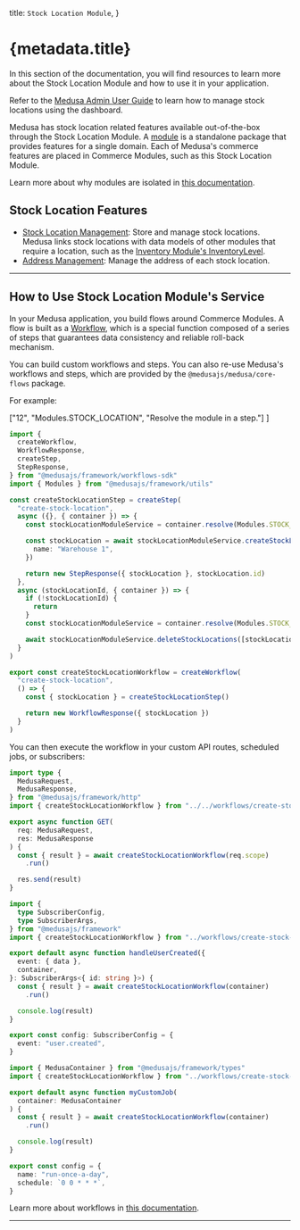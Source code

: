
  title: `Stock Location Module`,
}

# {metadata.title}

In this section of the documentation, you will find resources to learn more about the Stock Location Module and how to use it in your application.

<Note title="Looking for no-code docs?">

Refer to the [Medusa Admin User Guide](!user-guide!/settings/locations-and-shipping) to learn how to manage stock locations using the dashboard.

</Note>

Medusa has stock location related features available out-of-the-box through the Stock Location Module. A [module](!docs!/learn/fundamentals/modules) is a standalone package that provides features for a single domain. Each of Medusa's commerce features are placed in Commerce Modules, such as this Stock Location Module.

<Note>

Learn more about why modules are isolated in [this documentation](!docs!/learn/fundamentals/modules/isolation).

</Note>

## Stock Location Features

- [Stock Location Management](/references/stock-location-next/models): Store and manage stock locations. Medusa links stock locations with data models of other modules that require a location, such as the [Inventory Module's InventoryLevel](./links-to-other-modules/page.mdx).
- [Address Management](/references/stock-location-next/models/StockLocationAddress): Manage the address of each stock location.

---

## How to Use Stock Location Module's Service

In your Medusa application, you build flows around Commerce Modules. A flow is built as a [Workflow](!docs!/learn/fundamentals/workflows), which is a special function composed of a series of steps that guarantees data consistency and reliable roll-back mechanism. 

You can build custom workflows and steps. You can also re-use Medusa's workflows and steps, which are provided by the `@medusajs/medusa/core-flows` package.

For example:

  ["12", "Modules.STOCK_LOCATION", "Resolve the module in a step."]
]

```ts title="src/workflows/create-stock-location.ts" highlights={highlights}
import { 
  createWorkflow, 
  WorkflowResponse,
  createStep,
  StepResponse,
} from "@medusajs/framework/workflows-sdk"
import { Modules } from "@medusajs/framework/utils"

const createStockLocationStep = createStep(
  "create-stock-location",
  async ({}, { container }) => {
    const stockLocationModuleService = container.resolve(Modules.STOCK_LOCATION)

    const stockLocation = await stockLocationModuleService.createStockLocations({
      name: "Warehouse 1",
    })

    return new StepResponse({ stockLocation }, stockLocation.id)
  },
  async (stockLocationId, { container }) => {
    if (!stockLocationId) {
      return
    }
    const stockLocationModuleService = container.resolve(Modules.STOCK_LOCATION)

    await stockLocationModuleService.deleteStockLocations([stockLocationId])
  }
)

export const createStockLocationWorkflow = createWorkflow(
  "create-stock-location",
  () => {
    const { stockLocation } = createStockLocationStep()

    return new WorkflowResponse({ stockLocation })
  }
)
```

You can then execute the workflow in your custom API routes, scheduled jobs, or subscribers:

<CodeTabs group="resource-types">
  <CodeTab label="API Route" value="api-route">
    
```ts title="src/api/workflow/route.ts" highlights={[["11"], ["12"]]} collapsibleLines="1-6" expandButtonLabel="Show Imports"
import type {
  MedusaRequest,
  MedusaResponse,
} from "@medusajs/framework/http"
import { createStockLocationWorkflow } from "../../workflows/create-stock-location"

export async function GET(
  req: MedusaRequest,
  res: MedusaResponse
) {
  const { result } = await createStockLocationWorkflow(req.scope)
    .run()

  res.send(result)
}
```

  </CodeTab>
  <CodeTab label="Subscriber" value="subscriber">
    
```ts title="src/subscribers/user-created.ts" highlights={[["11"], ["12"]]} collapsibleLines="1-6" expandButtonLabel="Show Imports"
import {
  type SubscriberConfig,
  type SubscriberArgs,
} from "@medusajs/framework"
import { createStockLocationWorkflow } from "../workflows/create-stock-location"

export default async function handleUserCreated({
  event: { data },
  container,
}: SubscriberArgs<{ id: string }>) {
  const { result } = await createStockLocationWorkflow(container)
    .run()

  console.log(result)
}

export const config: SubscriberConfig = {
  event: "user.created",
}
```

  </CodeTab>
  <CodeTab label="Scheduled Job" value="scheduled-job">
    
```ts title="src/jobs/run-daily.ts" highlights={[["7"], ["8"]]}
import { MedusaContainer } from "@medusajs/framework/types"
import { createStockLocationWorkflow } from "../workflows/create-stock-location"

export default async function myCustomJob(
  container: MedusaContainer
) {
  const { result } = await createStockLocationWorkflow(container)
    .run()

  console.log(result)
}

export const config = {
  name: "run-once-a-day",
  schedule: `0 0 * * *`,
}
```

  </CodeTab>
</CodeTabs>

Learn more about workflows in [this documentation](!docs!/learn/fundamentals/workflows).

---

<CommerceModuleSections />
